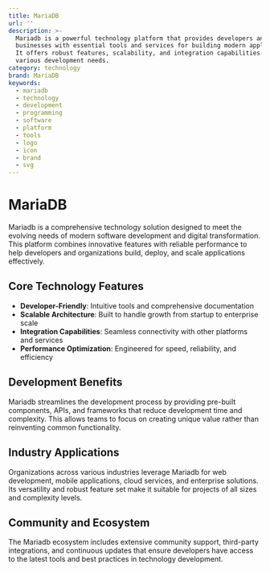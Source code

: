 ```yaml
---
title: MariaDB
url: ''
description: >-
  Mariadb is a powerful technology platform that provides developers and
  businesses with essential tools and services for building modern applications.
  It offers robust features, scalability, and integration capabilities for
  various development needs.
category: technology
brand: MariaDB
keywords:
  - mariadb
  - technology
  - development
  - programming
  - software
  - platform
  - tools
  - logo
  - icon
  - brand
  - svg
---
```


# MariaDB

Mariadb is a comprehensive technology solution designed to meet the evolving needs of modern software development and digital transformation. This platform combines innovative features with reliable performance to help developers and organizations build, deploy, and scale applications effectively.

## Core Technology Features

- **Developer-Friendly**: Intuitive tools and comprehensive documentation
- **Scalable Architecture**: Built to handle growth from startup to enterprise scale
- **Integration Capabilities**: Seamless connectivity with other platforms and services
- **Performance Optimization**: Engineered for speed, reliability, and efficiency

## Development Benefits

Mariadb streamlines the development process by providing pre-built components, APIs, and frameworks that reduce development time and complexity. This allows teams to focus on creating unique value rather than reinventing common functionality.

## Industry Applications

Organizations across various industries leverage Mariadb for web development, mobile applications, cloud services, and enterprise solutions. Its versatility and robust feature set make it suitable for projects of all sizes and complexity levels.

## Community and Ecosystem

The Mariadb ecosystem includes extensive community support, third-party integrations, and continuous updates that ensure developers have access to the latest tools and best practices in technology development.
